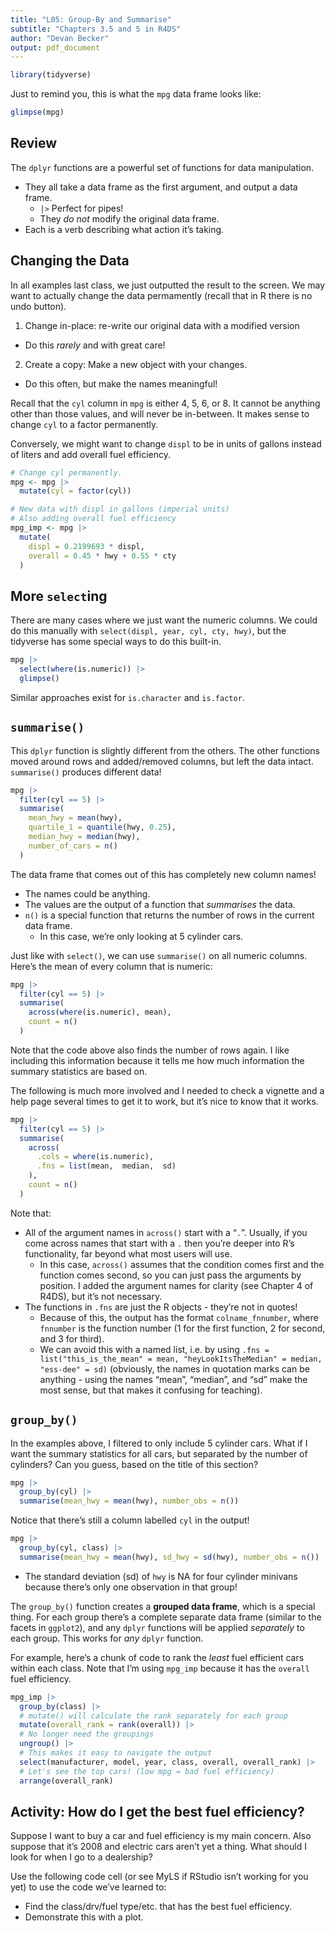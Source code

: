 ```yaml
---
title: "L05: Group-By and Summarise"
subtitle: "Chapters 3.5 and 5 in R4DS"
author: "Devan Becker"
output: pdf_document
---
```


```r
library(tidyverse)
```

Just to remind you, this is what the `mpg` data frame looks like:

```r
glimpse(mpg)
```

## Review

The `dplyr` functions are a powerful set of functions for data manipulation.

- They all take a data frame as the first argument, and output a data frame.
  - `|>` Perfect for pipes!
  - They *do not* modify the original data frame.
- Each is a verb describing what action it's taking.

## Changing the Data

In all examples last class, we just outputted the result to the screen. We may want to actually change the data permamently (recall that in R there is no undo button).

1. Change in-place: re-write our original data with a modified version
  - Do this *rarely* and with great care!
2. Create a copy: Make a new object with your changes.
  - Do this often, but make the names meaningful!

Recall that the `cyl` column in `mpg` is either 4, 5, 6, or 8. It cannot be anything other than those values, and will never be in-between. It makes sense to change `cyl` to a factor permanently.

Conversely, we might want to change `displ` to be in units of gallons instead of liters and add overall fuel efficiency.

```r
# Change cyl permanently.
mpg <- mpg |>
  mutate(cyl = factor(cyl))

# New data with displ in gallons (imperial units)
# Also adding overall fuel efficiency
mpg_imp <- mpg |>
  mutate(
    displ = 0.2199693 * displ,
    overall = 0.45 * hwy + 0.55 * cty
  )
```

## More `select`ing

There are many cases where we just want the numeric columns. We could do this manually with `select(displ, year, cyl, cty, hwy)`, but the tidyverse has some special ways to do this built-in.

```r
mpg |>
  select(where(is.numeric)) |>
  glimpse()
```

Similar approaches exist for `is.character` and `is.factor`.

## `summarise()`

This `dplyr` function is slightly different from the others. The other functions moved around rows and added/removed columns, but left the data intact. `summarise()` produces different data!

```r
mpg |>
  filter(cyl == 5) |>
  summarise(
    mean_hwy = mean(hwy),
    quartile_1 = quantile(hwy, 0.25),
    median_hwy = median(hwy),
    number_of_cars = n()
  )
```

The data frame that comes out of this has completely new column names!

- The names could be anything.
- The values are the output of a function that *summarises* the data. 
- `n()` is a special function that returns the number of rows in the current data frame.
  - In this case, we're only looking at 5 cylinder cars.

Just like with `select()`, we can use `summarise()` on all numeric columns. Here's the mean of every column that is numeric:

```r
mpg |>
  filter(cyl == 5) |>
  summarise(
    across(where(is.numeric), mean),
    count = n()
  )
```

Note that the code above also finds the number of rows again. I like including this information because it tells me how much information the summary statistics are based on.

The following is much more involved and I needed to check a vignette and a help page several times to get it to work, but it's nice to know that it works.

```r
mpg |>
  filter(cyl == 5) |>
  summarise(
    across(
      .cols = where(is.numeric),
      .fns = list(mean,  median,  sd)
    ),
    count = n()
  )
```

Note that:

- All of the argument names in `across()` start with a "`.`". Usually, if you come across names that start with a `.` then you're deeper into R's functionality, far beyond what most users will use.
  - In this case, `across()` assumes that the condition comes first and the function comes second, so you can just pass the arguments by position. I added the argument names for clarity (see Chapter 4 of R4DS), but it's not necessary.
- The functions in `.fns` are just the R objects - they're not in quotes!
  - Because of this, the output has the format `colname_fnnumber`, where `fnnumber` is the function number (1 for the first function, 2 for second, and 3 for third).
  - We can avoid this with a named list, i.e. by using `.fns = list("this_is_the_mean" = mean, "heyLookItsTheMedian" = median, "ess-dee" = sd)` (obviously, the names in quotation marks can be anything - using the names "mean", "median", and "sd" make the most sense, but that makes it confusing for teaching).

## `group_by()`

In the examples above, I filtered to only include 5 cylinder cars. What if I want the summary statistics for all cars, but separated by the number of cylinders? Can you guess, based on the title of this section?

```r
mpg |>
  group_by(cyl) |>
  summarise(mean_hwy = mean(hwy), number_obs = n())
```

Notice that there's still a column labelled `cyl` in the output!

```r

mpg |>
  group_by(cyl, class) |>
  summarise(mean_hwy = mean(hwy), sd_hwy = sd(hwy), number_obs = n())
```

- The standard deviation (sd) of `hwy` is NA for four cylinder minivans because there's only one observation in that group!

The `group_by()` function creates a **grouped data frame**, which is a special thing. For each group there's a complete separate data frame (similar to the facets in `ggplot2`), and any `dplyr` functions will be applied *separately* to each group. This works for *any* `dplyr` function.

For example, here's a chunk of code to rank the *least* fuel efficient cars within each class. Note that I'm using `mpg_imp` because it has the `overall` fuel efficiency.

```r
mpg_imp |>
  group_by(class) |>
  # mutate() will calculate the rank separately for each group
  mutate(overall_rank = rank(overall)) |>
  # No longer need the groupings
  ungroup() |> 
  # This makes it easy to navigate the output
  select(manufacturer, model, year, class, overall, overall_rank) |>
  # Let's see the top cars! (low mpg = bad fuel efficiency)
  arrange(overall_rank)
```


## Activity: How do I get the best fuel efficiency?

Suppose I want to buy a car and fuel efficiency is my main concern. Also suppose that it's 2008 and electric cars aren't yet a thing. What should I look for when I go to a dealership?

Use the following code cell (or see MyLS if RStudio isn't working for you yet) to use the code we've learned to:

- Find the class/drv/fuel type/etc. that has the best fuel efficiency.
- Demonstrate this with a plot.



